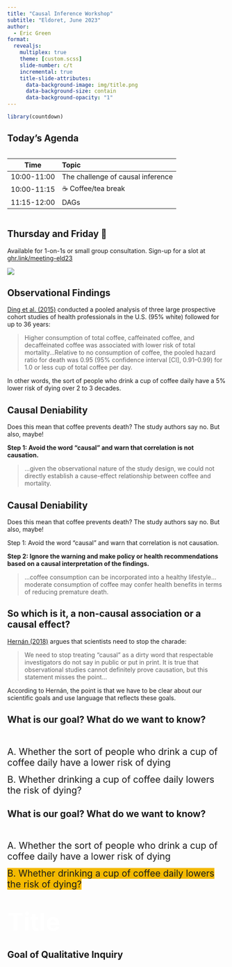 ```yaml
---
title: "Causal Inference Workshop"
subtitle: "Eldoret, June 2023"
author:
  - Eric Green
format: 
  revealjs:
    multiplex: true
    theme: [custom.scss]
    slide-number: c/t
    incremental: true
    title-slide-attributes:
      data-background-image: img/title.png
      data-background-size: contain
      data-background-opacity: "1"
---
```


```r
library(countdown)
```

##  {background-image="img/FallMini2022-11.jpg"}

## Today's Agenda

::: columns
::: {.column width="90%"}
| Time        | Topic                             |
|-------------|:----------------------------------|
| 10:00-11:00 | The challenge of causal inference |
| 10:00-11:15 | ☕️ Coffee/tea break               |
| 11:15-12:00 | DAGs                              |

:::
:::


## Thursday and Friday 🤝

Available for 1-on-1s or small group consultation. Sign-up for a slot at [ghr.link/meeting-eld23](https://ghr.link/meeting-eld23)

![](img/QR_meeting.png)

##  {background-image="img/coffee.png"}

## Observational Findings

[Ding et al. (2015)](https://www.ahajournals.org/doi/10.1161/CIRCULATIONAHA.115.017341) conducted a pooled analysis of three large prospective cohort studies of health professionals in the U.S. (95% white) followed for up to 36 years:

> Higher consumption of total coffee, caffeinated coffee, and decaffeinated coffee was associated with lower risk of total mortality…Relative to no consumption of coffee, the pooled hazard ratio for death was 0.95 (95% confidence interval [CI], 0.91–0.99) for 1.0 or less cup of total coffee per day.

In other words, the sort of people who drink a cup of coffee daily have a 5% lower risk of dying over 2 to 3 decades. 

## Causal Deniability

Does this mean that coffee prevents death? The study authors say no. But also, maybe!

**Step 1: Avoid the word “causal” and warn that correlation is not causation.**

> …given the observational nature of the study design, we could not directly establish a cause-effect relationship between coffee and mortality.

## Causal Deniability

Does this mean that coffee prevents death? The study authors say no. But also, maybe!

Step 1: Avoid the word “causal” and warn that correlation is not causation.

**Step 2: Ignore the warning and make policy or health recommendations based on a causal interpretation of the findings.**

> …coffee consumption can be incorporated into a healthy lifestyle…moderate consumption of coffee may confer health benefits in terms of reducing premature death.

## So which is it, a non-causal association or a causal effect? 

[Hernán (2018)](https://ajph.aphapublications.org/doi/full/10.2105/AJPH.2018.304337) argues that scientists need to stop the charade:

> We need to stop treating "causal" as a dirty word that respectable investigators do not say in public or put in print. It is true that observational studies cannot definitely prove causation, but this statement misses the point…

According to Hernán, the point is that we have to be clear about our scientific goals and use language that reflects these goals. 

## What is our goal? What do we want to know?
<br>

[A. Whether the sort of people who drink a cup of coffee daily have a lower risk of dying]{style="font-size:150%;"}

[B. Whether drinking a cup of coffee daily lowers the risk of dying?]{style="font-size:150%;"}

## What is our goal? What do we want to know?
<br>

[A. Whether the sort of people who drink a cup of coffee daily have a lower risk of dying]{style="font-size:150%;"}

[B. Whether drinking a cup of coffee daily lowers the risk of dying?]{style="font-size:150%; background-color:rgba(244, 186, 2);"}


# [Title]{style="color:white; font-size:200%;"} {background="linear-gradient(0deg, #00529b, #1f9ac9)"}

## Goal of Qualitative Inquiry

